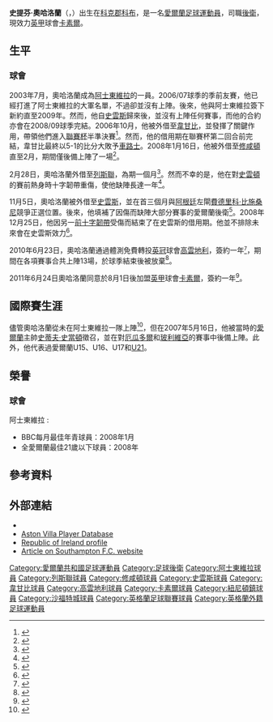 {{noteTA|G1=足球|G2=英超|G3=FAcup
|T=zh-hans:斯蒂芬·奥哈洛兰;zh-hk:史提芬·奧哈洛蘭;zh-tw:斯蒂芬·奧哈洛蘭;
|1=zh-hans:斯蒂芬·奥哈洛兰;zh-hk:史提芬·奧哈洛蘭;zh-tw:斯蒂芬·奧哈洛蘭;
|2=zh-hans:奥哈洛兰;zh-hk:奧哈洛蘭;zh-tw:奧哈洛蘭;
|3=zh-hans:斯迪文·斯汤顿; zh-hant:史蒂夫·史當頓;
|4=zh-hans:考文垂; zh-hk:高雲地利;
|5=zh-hans:卡莱尔联; zh-hk:卡素爾;
}}
{{Infobox Football biography
| playername          = 史提芬·奧哈洛蘭<br />''Stephen O'Halloran''
| image               = 
| fullname            = Stephen O'Halloran
| dateofbirth         = {{birth date and age|df=yes|1987|11|29}}
| cityofbirth         = [[科布|科布]]
| countryofbirth      = [[愛爾蘭共和國|愛爾蘭]]
| height              = {{height|ft=5|in=11}}
| position            = [[左閘|左閘]]
| currentclub         = [[卡莱尔联足球俱乐部|卡素爾]]
| clubnumber          = 29
| youthyears          = 2003<br />2003–2006
| youthclubs          = [[Springfield_AFC|斯普林菲爾德]]<br />[[阿士東維拉足球會|阿士東維拉]]
| years               = 2006–2010<br />2006–2007<br />2008<br />2008<br />2008<br />2010-2011<br />2011-
| clubs               = [[阿士東維拉足球會|阿士東維拉]]<br />→ [[韋甘比足球會|韋甘比]]<br />→ [[修咸頓足球會|修咸頓]]<br />→ [[列斯聯足球會|列斯聯]] <br />→ [[史雲斯足球會|史雲斯]]<br />[[考文垂足球俱乐部|高雲地利]]<br />[[卡莱尔联足球俱乐部|卡素爾]]
| caps(goals)         = {{0}}0 (0)<br />11 (0)<br />{{0}}1 (0)<br />{{0}}0 (0)<br />{{0}}2 (0)<br />11 (0)<br />{{0}}0 (0)
| nationalyears       = 2005–2007<br />2007–
| nationalteam        = [[愛爾蘭21歲以下國家足球隊|愛爾蘭U21]]<br>[[愛爾蘭國家足球隊|愛爾蘭]]
| nationalcaps(goals) = 13 (0)<br />{{0}}2 (0)
| pcupdate            = 2011年8月5日 (五) 01:35 (UTC)
| ntupdate            = 2010年6月24日 (四) 12:09 (UTC)
}}
'''史提芬·奧哈洛蘭'''（{{lang-en|'''Stephen O'Halloran'''}}，{{bd|1987年|11月29日|catIdx=O'Halloran, Stephen}}）出生在[[科克郡|科克郡]][[科布|科布]]，是一名[[愛爾蘭共和國|愛爾蘭]][[足球|足球]][[運動員|運動員]]，司職[[後衛_(足球)|後衛]]，現效力[[英甲|英甲]]球會[[卡莱尔联足球俱乐部|卡素爾]]。

==生平==
=== 球會 ===
2003年7月，奧哈洛蘭成為[[阿士東維拉足球會|阿士東維拉]]的一員。2006/07球季的季前友賽，他已經打進了阿士東維拉的大軍名單，不過卻並沒有上陣。後來，他與阿士東維拉簽下新約直至2009年。然而，他自[[史雲斯足球會|史雲斯]]歸來後，並沒有上陣任何賽事，而他的合約亦會在2008/09球季完結。2006年10月，他被外借至[[韋甘比足球會|韋甘比]]，並發揮了關鍵作用，帶領他們進入[[英格蘭聯賽杯|聯賽杯]]半準決賽<ref>{{en}}{{cite news |first= |last= |authorlink= |coauthors= |title=Wycombe snap up Villa defender |url=http://news.bbc.co.uk/sport1/hi/football/teams/w/wycombe_wanderers/6070828.stm |work= |publisher=BBC Sport |date=2006-10-20 |accessdate=2008-02-28 |archive-date=2008-01-20 |archive-url=https://web.archive.org/web/20080120054014/http://news.bbc.co.uk/sport1/hi/football/teams/w/wycombe_wanderers/6070828.stm |dead-url=no }}</ref>。然而，他的借用期在聯賽杯第二回合前完結，韋甘比最終以5-1的比分大敗予[[車路士足球會|車路士]]。2008年1月16日，他被外借至[[修咸頓足球會|修咸頓]]直至2月，期間僅後備上陣了一場<ref>{{en}}{{cite news |first= |last= |authorlink= |coauthors= |title=Southampton sign Villa defender |url=http://news.bbc.co.uk/sport1/hi/football/teams/s/southampton/7192547.stm |work= |publisher=BBC Sport |date=2008-01-16 |accessdate=2008-02-28 |archive-date=2008-01-19 |archive-url=https://web.archive.org/web/20080119180834/http://news.bbc.co.uk/sport1/hi/football/teams/s/southampton/7192547.stm |dead-url=no }}</ref>。

2月28日，奧哈洛蘭外借至[[列斯聯足球會|列斯聯]]，為期一個月<ref>{{en}}{{cite news |url=http://news.bbc.co.uk/sport1/hi/football/teams/l/leeds_united/7268750.stm |title=Leeds loan for Villa's O'Halloran |date=2008-02-28 |publisher=BBC Sport |accessdate=2008-02-28 |archive-date=2008-03-03 |archive-url=https://web.archive.org/web/20080303052613/http://news.bbc.co.uk/sport1/hi/football/teams/l/leeds_united/7268750.stm |dead-url=no }}</ref>。然而不幸的是，他在對[[史雲頓足球會|史雲頓]]的賽前熱身時十字韌帶重傷，使他缺陣長達一年<ref>{{en}}{{cite news|url=http://news.bbc.co.uk/sport1/hi/football/teams/l/leeds_united/7275813.stm |title=O'Halloran's loan ended by injury |date=2008-03-03 |publisher=BBC Sport |accessdate=2008-03-03}}</ref>。

11月5日，奧哈洛蘭被外借至[[史雲斯足球會|史雲斯]]，並在首三個月與[[阿根廷|阿根廷]]左閘[[費德里科·比施桑尼|費德里科·比施桑尼]]競爭正選位置。後來，他填補了因傷而缺陣大部分賽事的愛爾蘭後衛{{Link-en|馬高斯·帕因特|Marcos Painter}}<ref>{{en}}{{cite news|url=http://news.bbc.co.uk/sport1/hi/football/teams/s/swansea_city/7707744.stm|title=Swans sign O'Halloran from Villa|date=2008-05-11|publisher=BBC Sport|accessdate=2008-05-11|archive-date=2008-11-08|archive-url=https://web.archive.org/web/20081108071751/http://news.bbc.co.uk/sport1/hi/football/teams/s/swansea_city/7707744.stm|dead-url=no}}</ref>。2008年12月25日，他因另一[[前十字韌帶|前十字韌帶]]受傷而結束了在史雲斯的借用期。他並不排除未來會在史雲斯效力<ref>{{en}}{{cite news |url=http://www.swanseacity.net/page/Latest/0,,10354~1498929,00.html |title=O'Halloran spreads Swans gospel |date=2008-12-25 |publisher=swanseacity.net |accessdate=2009-10-13 |deadurl=yes |archiveurl=https://web.archive.org/web/20120217094734/http://www.swanseacity.net/page/Latest/0%2C%2C10354~1498929%2C00.html |archivedate=2012-02-17 }}</ref>。

2010年6月23日，奧哈洛蘭通過體測免費轉投[[英冠|英冠]]球會[[考文垂足球俱乐部|高雲地利]]，簽約一年<small><ref>{{en}}{{cite news |url=http://www.skysports.com/story/0,19528,12875_6225099,00.html |title=Sky Blues land O'Halloran |publisher=Sky Sports |date=2010-06-23 |accessdate=2010-06-24 |archive-date=2010-06-26 |archive-url=https://web.archive.org/web/20100626054942/http://www.skysports.com/story/0,19528,12875_6225099,00.html |dead-url=no }}</ref></small>，期間在各項賽事合共上陣13場，於球季結束後被放棄<ref>{{cite news |language=en |url=http://news.bbc.co.uk/sport2/hi/football/teams/c/coventry_city/9483766.stm |title=Westwood, King & Gunnarsson get Coventry City deadline |publisher=''[[BBC_Sport|BBC Sport]]'' |date=2011-05-12 |accessdate=2011-08-05 |archive-date=2011-05-15 |archive-url=https://web.archive.org/web/20110515092014/http://news.bbc.co.uk/sport2/hi/football/teams/c/coventry_city/9483766.stm |dead-url=no }}</ref>。

2011年6月24日奧哈洛蘭同意於8月1日後加盟[[英甲|英甲]]球會[[卡莱尔联足球俱乐部|卡素爾]]，簽約一年<ref>{{cite news |language=en |url=http://news.bbc.co.uk/sport2/hi/football/13892853.stm |title=Stephen O'Halloran agrees Carlisle United deal |publisher=''[[BBC_Sport|BBC Sport]]'' |date=2011-06-24 |accessdate=2011-08-05 |archive-date=2011-06-26 |archive-url=https://web.archive.org/web/20110626112459/http://news.bbc.co.uk/sport2/hi/football/13892853.stm |dead-url=no }}</ref>。

== 國際賽生涯 ==
儘管奧哈洛蘭從未在阿士東維拉一隊上陣<ref>{{en}}{{cite news |first= |last= |authorlink= |coauthors= |title=Republic call up uncapped players |url=http://news.bbc.co.uk/sport1/hi/football/internationals/6659311.stm |work= |publisher=BBC Sport|date=2007-05-15 |accessdate=2008-02-28 }}</ref>，但在2007年5月16日，他被當時的[[愛爾蘭國家足球隊|愛爾蘭]]主帥[[史蒂夫·史當頓|史蒂夫·史當頓]]徵召，並在對[[厄瓜多爾國家足球隊|厄瓜多爾]]和[[玻利維亞國家足球隊|玻利維亞]]的賽事中後備上陣。此外，他代表過愛爾蘭U15、U16、U17和[[愛爾蘭21歲以下國家足球隊|U21]]。

==榮譽==
===球會===
;阿士東維拉 :
*BBC每月最佳年青球員：2008年1月
*全愛爾蘭最佳21歲以下球員：2008年

==參考資料==
{{reflist}}

==外部連結==
*{{soccerbase|id=45089|name=史提夫·奧哈洛蘭}}
*[https://web.archive.org/web/20060831040015/http://hem.ektv.nu/~ekt012761/1597.html Aston Villa Player Database]
*[http://soccerscene.ie/sssenior/player.php?id=524 Republic of Ireland profile] {{Wayback|url=http://soccerscene.ie/sssenior/player.php?id=524 |date=20180929231108 }}
*[http://www.saintsfc.co.uk/articles/article.php?page_id=9599 Article on Southampton F.C. website]{{Dead link|date=2020年3月 |bot=InternetArchiveBot |fix-attempted=yes }}

{{DEFAULTSORT:Ohalloran, Stephen}}
[[Category:愛爾蘭共和國足球運動員|Category:愛爾蘭共和國足球運動員]]
[[Category:足球後衛|Category:足球後衛]]
[[Category:阿士東維拉球員|Category:阿士東維拉球員]]
[[Category:列斯聯球員|Category:列斯聯球員]]
[[Category:修咸頓球員|Category:修咸頓球員]]
[[Category:史雲斯球員|Category:史雲斯球員]]
[[Category:韋甘比球員|Category:韋甘比球員]]
[[Category:高雲地利球員|Category:高雲地利球員]]
[[Category:卡素爾球員|Category:卡素爾球員]]
[[Category:紐尼頓鎮球員|Category:紐尼頓鎮球員]]
[[Category:沙福特城球員|Category:沙福特城球員]]
[[Category:英格蘭足球聯賽球員|Category:英格蘭足球聯賽球員]]
[[Category:英格蘭外籍足球運動員|Category:英格蘭外籍足球運動員]]